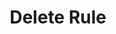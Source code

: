 ---
title: "Delete Rule"
openapi: "DELETE /v0/platform/categorization/rules/{rule_id}"
description: "Deletes a categorization rule."
---